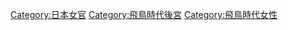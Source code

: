 [[Category:日本女官|Category:日本女官]]
[[Category:飛鳥時代後宮|Category:飛鳥時代後宮]]
[[Category:飛鳥時代女性|Category:飛鳥時代女性]]